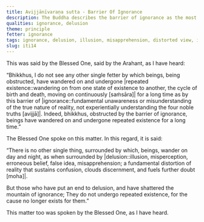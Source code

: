 ```yaml
---
title: Avijjānīvaraṇa sutta - Barrier Of Ignorance
description: The Buddha describes the barrier of ignorance as the most significant obstruction, by which beings continue wandering on in cyclic existence.
qualities: ignorance, delusion
theme: principle
fetter: ignorance
tags: ignorance, delusion, illusion, misapprehension, distorted view, iti
slug: iti14
---
```


This was said by the Blessed One, said by the Arahant, as I have heard:

“Bhikkhus, I do not see any other single fetter by which beings, being obstructed, have wandered on and undergone |repeated existence::wandering on from one state of existence to another, the cycle of birth and death, moving on continuously [saṁsāra]| for a long time as by this barrier of |ignorance::fundamental unawareness or misunderstanding of the true nature of reality, not experientially understanding the four noble truths [avijjā]|. Indeed, bhikkhus, obstructed by the barrier of ignorance, beings have wandered on and undergone repeated existence for a long time.”

The Blessed One spoke on this matter. In this regard, it is said:

“There is no other single thing,
surrounded by which, beings,
wander on day and night,
as when surrounded by |delusion::illusion, misperception, erroneous belief, false idea, misapprehension; a fundamental distortion of reality that sustains confusion, clouds discernment, and fuels further doubt [moha]|.

But those who have put an end to delusion,
and have shattered the mountain of ignorance;
They do not undergo repeated existence,
for the cause no longer exists for them.”

This matter too was spoken by the Blessed One, as I have heard.